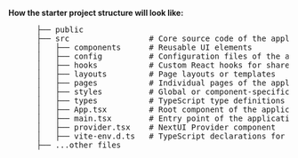 
**How the starter project structure will look like:**

<Card className="mt-4">
  <CardBody className="bg-content2">
  <div className="max-w-full overflow-x-auto text-sm">
    <pre>
      ├── public
      ├── src                 # Core source code of the application
      │   ├── components      # Reusable UI elements 
      │   ├── config          # Configuration files of the application
      │   ├── hooks           # Custom React hooks for shared logic
      │   ├── layouts         # Page layouts or templates
      │   ├── pages           # Individual pages of the application
      │   ├── styles          # Global or component-specific styles
      │   ├── types           # TypeScript type definitions
      │   ├── App.tsx         # Root component of the application
      │   ├── main.tsx        # Entry point of the application
      │   ├── provider.tsx    # NextUI Provider component
      │   ├── vite-env.d.ts   # TypeScript declarations for Vite env variables
      ├── ...other files
      </pre>
  </div>
  </CardBody>
</Card>
